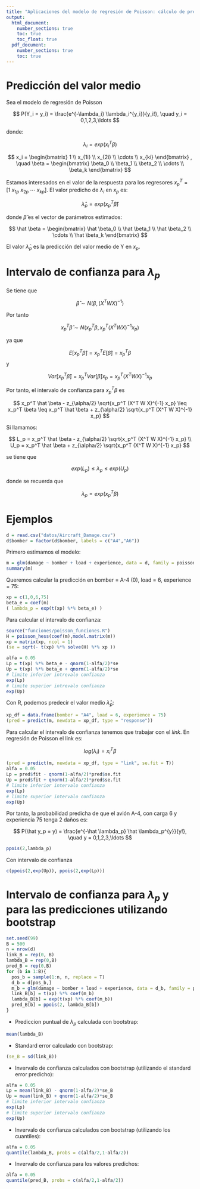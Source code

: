 ```yaml
---
title: "Aplicaciones del modelo de regresión de Poisson: cálculo de predicciones"
output: 
  html_document:
    number_sections: true
    toc: true
    toc_float: true
  pdf_document:
    number_sections: true
    toc: true
---
```


# Predicción del valor medio

Sea el modelo de regresión de Poisson

$$
P(Y_i = y_i) = \frac{e^{-\lambda_i} \lambda_i^{y_i}}{y_i!}, \quad y_i = 0,1,2,3,\ldots
$$

donde:

$$
\lambda_i = exp(x_i^T \beta)
$$

$$
x_i = 
\begin{bmatrix}
1 \\ x_{1i} \\ x_{2i} \\ \cdots \\ x_{ki}
\end{bmatrix}
, \quad
\beta = 
\begin{bmatrix}
\beta_0 \\ \beta_1 \\ \beta_2 \\ \cdots \\ \beta_k
\end{bmatrix}
$$

Estamos interesados en el valor de la respuesta para los regresores $x_p^T = [1 \ x_{1p} \ x_{2p} \ \cdots \ x_{kp}]$. El valor predicho de $\lambda_i$ en $x_p$ es:

$$
\hat \lambda_p = exp(x_p^T \hat \beta)
$$

donde $\hat \beta$ es el vector de parámetros estimados:

$$
\hat \beta = 
\begin{bmatrix}
\hat \beta_0 \\ \hat \beta_1 \\ \hat \beta_2 \\ \cdots \\ \hat \beta_k
\end{bmatrix}
$$

El valor $\hat \lambda_p$ es la predicción del valor medio de Y en $x_p$.

# Intervalo de confianza para $\lambda_p$

Se tiene que

$$
\hat \beta \sim N(\beta,(X^T W X)^{-1})
$$

Por tanto

$$
x_p^T \hat \beta \sim N(x_p^T \beta, x_p^T (X^T W X)^{-1} x_p)
$$

ya que

$$
E[x_p^T \hat \beta] = x_p^T E[\hat \beta] = x_p^T \beta
$$
y

$$
Var[x_p^T \hat \beta]  = x_p^T Var[\hat \beta] x_p = x_p^T (X^T W X)^{-1} x_p
$$

Por tanto, el intervalo de confianza para $x_p^T \beta$ es

$$
x_p^T \hat \beta - z_{\alpha/2} \sqrt{x_p^T (X^T W X)^{-1} x_p} \leq x_p^T \beta \leq x_p^T \hat \beta + z_{\alpha/2} \sqrt{x_p^T (X^T W X)^{-1} x_p}
$$

Si llamamos:

$$
L_p = x_p^T \hat \beta - z_{\alpha/2} \sqrt{x_p^T (X^T W X)^{-1} x_p} \\
U_p = x_p^T \hat \beta + z_{\alpha/2} \sqrt{x_p^T (X^T W X)^{-1} x_p}
$$

se tiene que

$$
exp(L_p) \leq \lambda_p \leq exp(U_p)
$$

donde se recuerda que

$$
\lambda_p = exp(x_p^T \beta)
$$

# Ejemplos

```r
d = read.csv("datos/Aircraft_Damage.csv")
d$bomber = factor(d$bomber, labels = c("A4","A6"))
```

Primero estimamos el modelo:

```r
m = glm(damage ~ bomber + load + experience, data = d, family = poisson)
summary(m)
```

Queremos calcular la predicción en bomber = A-4 (0), load = 6, experience = 75:

```r
xp = c(1,0,6,75)
beta_e = coef(m)
( lambda_p = exp(t(xp) %*% beta_e) ) 
```

Para calcular el intervalo de confianza:

```r
source("funciones/poisson_funciones.R")
H = poisson_hess(coef(m),model.matrix(m))
xp = matrix(xp, ncol = 1)
(se = sqrt(- t(xp) %*% solve(H) %*% xp ))
```

```r
alfa = 0.05
Lp = t(xp) %*% beta_e - qnorm(1-alfa/2)*se
Up = t(xp) %*% beta_e + qnorm(1-alfa/2)*se
# limite inferior intrevalo confianza
exp(Lp)
# limite superior intrevalo confianza
exp(Up)
```

Con R, podemos predecir el valor medio $\hat \lambda_p$:

```r
xp_df = data.frame(bomber = "A4", load = 6, experience = 75)
(pred = predict(m, newdata = xp_df, type = "response"))
```

Para calcular el intervalo de confianza tenemos que trabajar con el *link*. En regresión de Poisson el link es:

$$
log(\lambda_i) = x_i^T \beta
$$

```r
(pred = predict(m, newdata = xp_df, type = "link", se.fit = T))
alfa = 0.05
Lp = pred$fit - qnorm(1-alfa/2)*pred$se.fit
Up = pred$fit + qnorm(1-alfa/2)*pred$se.fit
# limite inferior intervalo confianza
exp(Lp)
# limite superior intervalo confianza
exp(Up)
```

Por tanto, la probabilidad predicha de que el avión A-4, con carga 6 y experiencia 75 tenga 2 daños es:

$$
P(\hat y_p = y) = \frac{e^{-\hat \lambda_p} \hat \lambda_p^{y}}{y!}, \quad y = 0,1,2,3,\ldots
$$

```r
ppois(2,lambda_p)
```

Con intervalo de confianza

```r
c(ppois(2,exp(Up)), ppois(2,exp(Lp)))
```

# Intervalo de confianza para $\lambda_p$ y para las predicciones utilizando bootstrap

```r
set.seed(99)
B = 500
n = nrow(d)
link_B = rep(0, B)
lambda_B = rep(0,B)
pred_B = rep(0,B)
for (b in 1:B){
  pos_b = sample(1:n, n, replace = T)
  d_b = d[pos_b,]
  m_b = glm(damage ~ bomber + load + experience, data = d_b, family = poisson)
  link_B[b] = t(xp) %*% coef(m_b)
  lambda_B[b] = exp(t(xp) %*% coef(m_b))
  pred_B[b] = ppois(2, lambda_B[b])
}
```

- Prediccion puntual de $\lambda_p$ calculada con bootstrap:

```r
mean(lambda_B)
```

- Standard error calculado con bootstrap:

```r
(se_B = sd(link_B))
```
- Invervalo de confianza calculados con bootstrap (utilizando el standard error predicho):

```r
alfa = 0.05
Lp = mean(link_B) - qnorm(1-alfa/2)*se_B
Up = mean(link_B) + qnorm(1-alfa/2)*se_B
# limite inferior intervalo confianza
exp(Lp)
# limite superior intervalo confianza
exp(Up)
```

- Invervalo de confianza calculados con bootstrap (utilizando los cuantiles):

```r
alfa = 0.05
quantile(lambda_B, probs = c(alfa/2,1-alfa/2))
```

- Invervalo de confianza para los valores predichos:

```r
alfa = 0.05
quantile(pred_B, probs = c(alfa/2,1-alfa/2))
```